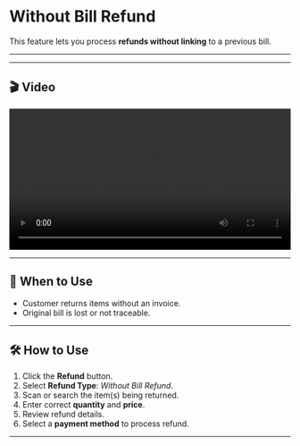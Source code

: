 # Without Bill Refund

This feature lets you process **refunds without linking** to a previous bill.

---

---

## 🎬 Video

<video controls width="100%">
  <source src="https://raw.githubusercontent.com/GunaMyCom/smartposv7/master/docs/assets/videos/refund-without-bill.mp4" type="video/mp4" />
  Your browser does not support the video tag.
</video>

---


## 📝 When to Use

- Customer returns items without an invoice.
- Original bill is lost or not traceable.

---

## 🛠️ How to Use

1. Click the **Refund** button.
2. Select **Refund Type**: _Without Bill Refund_.
3. Scan or search the item(s) being returned.
4. Enter correct **quantity** and **price**.
5. Review refund details.
6. Select a **payment method** to process refund.

---
